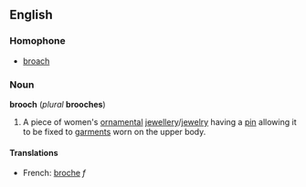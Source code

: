 ==English==
===Homophone===
*[[broach]]

===Noun===
'''brooch''' (''plural'' '''brooches''')

#A piece of women's [[ornamental]] [[jewellery]]/[[jewelry]] having a [[pin]] allowing it to be fixed to [[garment]]s worn on the upper body.

====Translations====
*French: [[broche]] ''f''